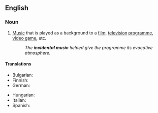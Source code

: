 {{also|incidental-music}}

==English==
{{wikipedia}}

===Noun===
{{en-noun|-}}

# {{lb|en|music}} [[music|Music]] that is played as a background to a [[film]], [[television]] [[programme]], [[video game]], etc.
#: ''The '''incidental music''' helped give the programme its evocative atmosphere.''

====Translations====
{{trans-top|music played as background}}
* Bulgarian: {{t+|bg|съпровод|m}}
* Finnish: {{t+|fi|taustamusiikki}}
* German: {{t|de|Bühnenmusik}}
{{trans-mid}}
* Hungarian: {{t|hu|kísérőzene}}
* Italian: {{t|it|musica incidentale|f}}
* Spanish: {{t|es|música incidental|f}}
{{trans-bottom}}